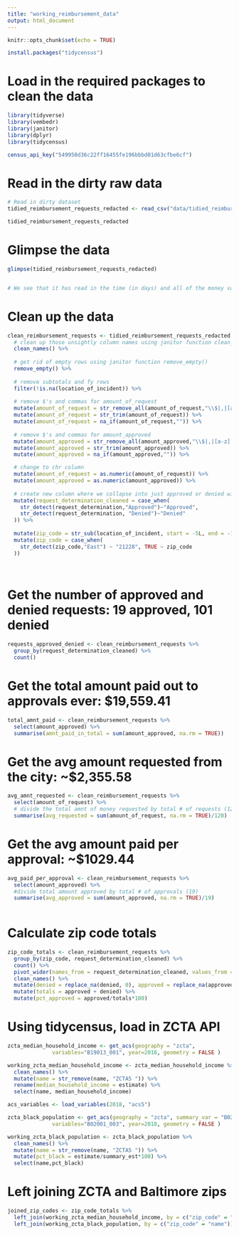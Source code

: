 ```yaml
---
title: "working_reimbursement_data"
output: html_document
---
```


```r
knitr::opts_chunk$set(echo = TRUE)
```

```r

install.packages("tidycensus")

```

# Load in the required packages to clean the data

```r
library(tidyverse)
library(vembedr)
library(janitor)
library(dplyr)
library(tidycensus)

census_api_key("549950d36c22ff16455fe196bbbd01d63cfbe6cf")

```

# Read in the dirty raw data

```r
# Read in dirty dataset
tidied_reimbursement_requests_redacted <- read_csv("data/tidied_reimbursement_requests_redacted.csv")

tidied_reimbursement_requests_redacted

```

# Glimpse the data

```r
glimpse(tidied_reimbursement_requests_redacted)


# We see that it has read in the time (in days) and all of the money values as characters, we want it to be viewed as a number.

```

# Clean up the data

```r

clean_reimbursement_requests <- tidied_reimbursement_requests_redacted %>%
  # clean up those unsightly column names using janitor function clean_names() to get rid of spaces & uppercase
  clean_names() %>%
  
  # get rid of empty rows using janitor function remove_empty()
  remove_empty() %>%
  
  # remove subtotals and fy rows
  filter(!is.na(location_of_incident)) %>%
  
  # remove $'s and commas for amount_of_request
  mutate(amount_of_request = str_remove_all(amount_of_request,"\\$|,|[a-z]|[A-Z]")) %>%
  mutate(amount_of_request = str_trim(amount_of_request)) %>%
  mutate(amount_of_request = na_if(amount_of_request,"")) %>%
  
  # remove $'s and commas for amount_approved
  mutate(amount_approved = str_remove_all(amount_approved,"\\$|,|[a-z]|[A-Z]")) %>%
  mutate(amount_approved = str_trim(amount_approved)) %>%
  mutate(amount_approved = na_if(amount_approved,"")) %>%

  # change to chr column
  mutate(amount_of_request = as.numeric(amount_of_request)) %>%
  mutate(amount_approved = as.numeric(amount_approved)) %>%
  
  # create new column where we collapse into just approved or denied without the extra addendums
  mutate(request_determination_cleaned = case_when(
    str_detect(request_determination,"Approved")~"Approved",
    str_detect(request_determination, "Denied")~"Denied"
  )) %>%
  
  mutate(zip_code = str_sub(location_of_incident, start = -5L, end = -1L)) %>%
  mutate(zip_code = case_when(
    str_detect(zip_code,"East") ~ "21228", TRUE ~ zip_code
  ))
  
  

```
# Get the number of approved and denied requests: 19 approved, 101 denied

```r

requests_approved_denied <- clean_reimbursement_requests %>%
  group_by(request_determination_cleaned) %>%
  count()


```

# Get the total amount paid out to approvals ever: $19,559.41

```r

total_amnt_paid <- clean_reimbursement_requests %>%
  select(amount_approved) %>%
  summarise(amnt_paid_in_total = sum(amount_approved, na.rm = TRUE))


```

# Get the avg amount requested from the city: ~$2,355.58

```r

avg_amnt_requested <- clean_reimbursement_requests %>%
  select(amount_of_request) %>%
  # divide the total amnt of money requested by total # of requests (120)
  summarise(avg_requested = sum(amount_of_request, na.rm = TRUE)/120)

```

# Get the avg amount paid per approval: ~$1029.44

```r

avg_paid_per_approval <- clean_reimbursement_requests %>%
  select(amount_approved) %>%
  #divide total amount approved by total # of approvals (19)
  summarise(avg_approved = sum(amount_approved, na.rm = TRUE)/19)
  
```

# Calculate zip code totals
```r

zip_code_totals <- clean_reimbursement_requests %>%
  group_by(zip_code, request_determination_cleaned) %>%
  count() %>%
  pivot_wider(names_from = request_determination_cleaned, values_from = n) %>%
  clean_names() %>%
  mutate(denied = replace_na(denied, 0), approved = replace_na(approved, 0)) %>%
  mutate(totals = approved + denied) %>%
  mutate(pct_approved = approved/totals*100)


```


# Using tidycensus, load in ZCTA API
```r

zcta_median_household_income <- get_acs(geography = "zcta",
              variables="B19013_001", year=2018, geometry = FALSE )

working_zcta_median_household_income <- zcta_median_household_income %>%
  clean_names() %>%
  mutate(name = str_remove(name, "ZCTA5 ")) %>%
  rename(median_household_income = estimate) %>%
  select(name, median_household_income)

```



```r

acs_variables <- load_variables(2018, "acs5")


```


```r

zcta_black_population <- get_acs(geography = "zcta", summary_var = "B02001_001",
              variables="B02001_003", year=2018, geometry = FALSE )

working_zcta_black_population <- zcta_black_population %>%
  clean_names() %>%
  mutate(name = str_remove(name, "ZCTA5 ")) %>%
  mutate(pct_black = estimate/summary_est*100) %>%
  select(name,pct_black)

```

# Left joining ZCTA and Baltimore zips
```r

joined_zip_codes <- zip_code_totals %>%
  left_join(working_zcta_median_household_income, by = c("zip_code" = "name")) %>%
  left_join(working_zcta_black_population, by = c("zip_code" = "name"))

```